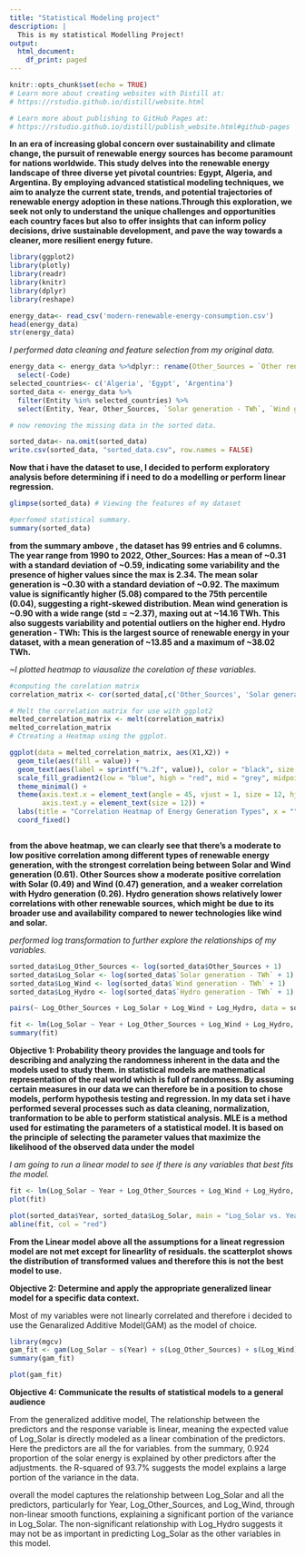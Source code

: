 ```yaml
---
title: "Statistical Modeling project"
description: |
  This is my statistical Modelling Project!
output:
  html_document:
    df_print: paged
---
```


```r
knitr::opts_chunk$set(echo = TRUE)
# Learn more about creating websites with Distill at:
# https://rstudio.github.io/distill/website.html

# Learn more about publishing to GitHub Pages at:
# https://rstudio.github.io/distill/publish_website.html#github-pages

```

**In an era of increasing global concern over sustainability and climate change, the pursuit of renewable energy sources has become paramount for nations worldwide. This study delves into the renewable energy landscape of three diverse yet pivotal countries: Egypt, Algeria, and Argentina. By employing advanced statistical modeling techniques, we aim to analyze the current state, trends, and potential trajectories of renewable energy adoption in these nations.Through this exploration, we seek not only to understand the unique challenges and opportunities each country faces but also to offer insights that can inform policy decisions, 
drive sustainable development, and pave the way towards a cleaner, more resilient energy future.**

```r
library(ggplot2)
library(plotly)
library(readr)
library(knitr)
library(dplyr)
library(reshape)

energy_data<- read_csv('modern-renewable-energy-consumption.csv')
head(energy_data)
str(energy_data) 

```

*I performed data cleaning and feature selection from my original data.*

```r
energy_data <- energy_data %>%dplyr:: rename(Other_Sources = `Other renewables (including geothermal and biomass) electricity generation - TWh`) %>%
  select(-Code)
selected_countries<- c('Algeria', 'Egypt', 'Argentina')
sorted_data <- energy_data %>%
  filter(Entity %in% selected_countries) %>%
  select(Entity, Year, Other_Sources, `Solar generation - TWh`, `Wind generation - TWh`, `Hydro generation - TWh`)

# now removing the missing data in the sorted data.

sorted_data<- na.omit(sorted_data)
write.csv(sorted_data, "sorted_data.csv", row.names = FALSE)


```

**Now that i have the dataset to use, I decided to perform exploratory analysis before determining if i need to do a modelling or perform linear regression.**

```r
glimpse(sorted_data) # Viewing the features of my dataset

#perfomed statistical summary.
summary(sorted_data)

```

**from the summary ambove , the dataset has 99 entries and 6 columns. The year range from 1990 to 2022, Other_Sources: Has a mean of \~0.31 with a standard deviation of \~0.59, indicating some variability and the presence of higher values since the max is 2.34. The mean solar generation is \~0.30 with a standard deviation of \~0.92. The maximum value is significantly higher (5.08) compared to the 75th percentile (0.04), suggesting a right-skewed distribution. Mean wind generation is \~0.90 with a wide range (std = \~2.37), maxing out at \~14.16 TWh. This also suggests variability and potential outliers on the higher end. Hydro generation - TWh: This is the largest source of renewable energy in your dataset, with a mean generation of \~13.85 and a maximum of \~38.02 TWh.**

*\~I plotted heatmap to viausalize the corelation of these variables.*

```r
#computing the corelation matrix
correlation_matrix <- cor(sorted_data[,c('Other_Sources', 'Solar generation - TWh', 'Wind generation - TWh', 'Hydro generation - TWh')])

# Melt the correlation matrix for use with ggplot2
melted_correlation_matrix <- melt(correlation_matrix)
melted_correlation_matrix
# Ctreating a Heatmap using the ggplot.

ggplot(data = melted_correlation_matrix, aes(X1,X2)) +
  geom_tile(aes(fill = value)) +
  geom_text(aes(label = sprintf("%.2f", value)), color = "black", size = 4) +
  scale_fill_gradient2(low = "blue", high = "red", mid = "grey", midpoint = 0, limit = c(-1,1), space = "Lab", name="Pearson\nCorrelation") +
  theme_minimal() + 
  theme(axis.text.x = element_text(angle = 45, vjust = 1, size = 12, hjust = 1),
        axis.text.y = element_text(size = 12)) +
  labs(title = "Correlation Heatmap of Energy Generation Types", x = "", y = "") +
  coord_fixed()

```

```r
```

**from the above heatmap, we can clearly see that there's a moderate to low positive correlation among different types of renewable energy generation, with the strongest correlation being between Solar and Wind generation (0.61). Other Sources show a moderate positive correlation with Solar (0.49) and Wind (0.47) generation, and a weaker correlation with Hydro generation (0.26). Hydro generation shows relatively lower correlations with other renewable sources, which might be due to its broader use and availability compared to newer technologies like wind and solar.**

*performed log transformation to further explore the relationships of my variables.*

```r
sorted_data$Log_Other_Sources <- log(sorted_data$Other_Sources + 1)
sorted_data$Log_Solar <- log(sorted_data$`Solar generation - TWh` + 1)
sorted_data$Log_Wind <- log(sorted_data$`Wind generation - TWh` + 1)
sorted_data$Log_Hydro <- log(sorted_data$`Hydro generation - TWh` + 1)

pairs(~ Log_Other_Sources + Log_Solar + Log_Wind + Log_Hydro, data = sorted_data)


```

```r
fit <- lm(Log_Solar ~ Year + Log_Other_Sources + Log_Wind + Log_Hydro, data = sorted_data)
summary(fit)
```

**Objective 1: Probability theory provides the language and tools for describing and analyzing the randomness inherent in the data and the models used to study them. in statistical models are mathematical representation of the real world which is full of randomness. By assuming certain measures in our data we can therefore be in a position to chose models, perform hypothesis testing and regression. In my data set i have performed several processes such as data cleaning, normalization, tranformation to be able to perform statistical analysis. MLE is a method used for estimating the parameters of a statistical model. It is based on the principle of selecting the parameter values that maximize the likelihood of the observed data under the model**

*I am going to run a linear model to see if there is any variables that best fits the model.*

```r
fit <- lm(Log_Solar ~ Year + Log_Other_Sources + Log_Wind + Log_Hydro, data = sorted_data)
plot(fit)

plot(sorted_data$Year, sorted_data$Log_Solar, main = "Log_Solar vs. Year", xlab = "Year", ylab = "Log_Solar")
abline(fit, col = "red")

```

**From the Linear model above all the assumptions for a lineat regression model are not met except for linearlity of residuals. the scatterplot shows the distribution of transformed values and therefore this is not the best model to use.**

**Objective 2: Determine and apply the appropriate generalized linear model for a specific data context.**

Most of my variables were not linearly correlated and therefore i decided to use the Genaralized Additive Model(GAM) as the model of choice.

```r
library(mgcv)
gam_fit <- gam(Log_Solar ~ s(Year) + s(Log_Other_Sources) + s(Log_Wind) + s(Log_Hydro), data = sorted_data)
summary(gam_fit)

plot(gam_fit)


```

**Objective 4: Communicate the results of statistical models to a general audience**

From the generalized additive model, The relationship between the predictors and the response variable is linear, meaning the expected value of Log_Solar is directly modeled as a linear combination of the predictors. Here the predictors are all the for variables. from the summary, 0.924 proportion of the solar energy is explained by other predictors after the adjustments. the R-squared of 93.7% suggests the model explains a large portion of the variance in the data.

overall the model captures the relationship between Log_Solar and all the predictors, particularly for Year, Log_Other_Sources, and Log_Wind, through non-linear smooth functions, explaining a significant portion of the variance in Log_Solar. The non-significant relationship with Log_Hydro suggests it may not be as important in predicting Log_Solar as the other variables in this model.
